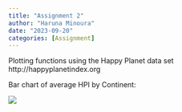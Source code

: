 ```yaml
---
title: "Assignment 2"
author: "Haruna Minoura"
date: "2023-09-20"
categories: [Assignment]
---
```


Plotting functions using the Happy Planet data set http://happyplanetindex.org

Bar chart of average HPI by Continent:

![](Rplot.png)
